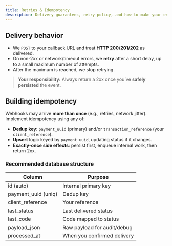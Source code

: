 ```yaml
---
title: Retries & Idempotency
description: Delivery guarantees, retry policy, and how to make your endpoint idempotent.
---
```


## Delivery behavior

- We `POST` to your callback URL and treat **HTTP 200/201/202** as delivered.
- On non-2xx or network/timeout errors, we **retry** after a short delay, up to a small maximum number of attempts.  
- After the maximum is reached, we stop retrying.

> **Your responsibility:** Always return a 2xx once you’ve **safely persisted** the event.

## Building idempotency

Webhooks may arrive **more than once** (e.g., retries, network jitter). Implement idempotency using any of:

- **Dedup key**: `payment_uuid` (primary) and/or `transaction_reference` (your `client_reference`).  
- **Upsert** logic keyed by `payment_uuid`, updating status if it changes.
- **Exactly-once side effects**: persist first, enqueue internal work, then return 2xx.

### Recommended database structure

| Column                | Purpose                         |
|----------------------|----------------------------------|
| id (auto)            | Internal primary key             |
| payment_uuid (uniq)  | Dedup key                        |
| client_reference     | Your reference                   |
| last_status          | Last delivered status            |
| last_code            | Code mapped to status            |
| payload_json         | Raw payload for audit/debug      |
| processed_at         | When you confirmed delivery      |
